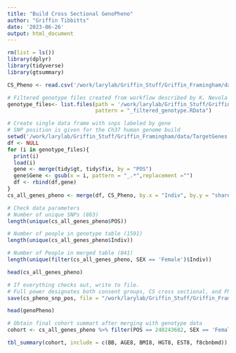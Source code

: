 ```yaml
---
title: "Build Cross Sectional GenoPheno"
author: "Griffin Tibbitts"
date: '2023-06-26'
output: html_document
---
```

```r
rm(list = ls())
library(dplyr)
library(tidyverse)
library(gtsummary)
```

```r
CS_Pheno <- read.csv('/work/larylab/Griffin_Stuff/Griffin_Framingham/data/Cross_Sectional_genoPhenoData.csv')

# Filtered genotype files created from workflow described by K. Nevola
genotype_files<- list.files(path = '/work/larylab/Griffin_Stuff/Griffin_Framingham/data/TargetGenes', 
                            pattern = "_filtered_genotype.RData")

# Create single data frame with snps labeled by gene
# SNP position is given for the Ch37 human genome build
setwd('/work/larylab/Griffin_Stuff/Griffin_Framingham/data/TargetGenes')
df <- NULL
for (i in genotype_files){
  print(i)
  load(i)
  gene <- merge(tidy$gt, tidy$fix, by = "POS")
  gene$Gene <- gsub(x = i, pattern = "_.*",replacement ="")
  df <- rbind(df,gene)
}
cs_all_genes_pheno <- merge(df, CS_Pheno, by.x = "Indiv", by.y = "shareid")
```
```r
# Check data parameters
# Number of unique SNPs (863)
length(unique(cs_all_genes_pheno$POS)) 

# Number of people in genotype table (1591)
length(unique(cs_all_genes_pheno$Indiv)) 

# Number of People in merged table (841)
length(unique(filter(cs_all_genes_pheno, SEX == 'Female')$Indiv)) 

head(cs_all_genes_pheno)
```
```r
# If everything checks out, write to file. 
# Full power designates both consent groups, CS cross sectional, and FN femoral neck
save(cs_pheno_snp_pos, file = "/work/larylab/Griffin_Stuff/Griffin_Framingham/data/FULL_POWER_CS_FN_CandidateGenes.RData")
```
```r
head(genoPheno)
```
```r
# Obtain final cohort summart after merging with genotype data
cohort <- cs_all_genes_pheno %>% filter(POS == 240243682, SEX == 'Female') 

tbl_summary(cohort, include = c(BB, AGE8, BMI8, HGT8, EST8, f8cbnbmd))
```
